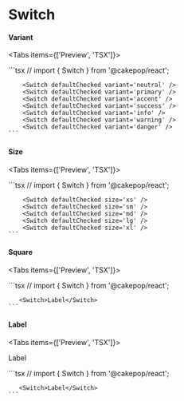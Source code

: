 
# Switch

#### Variant

<Tabs items={['Preview', 'TSX']}>
  <Tab>
    <div className={defaultTheme}>
      <Flex>
        <Switch defaultChecked variant='neutral' />
        <Switch defaultChecked variant='primary' />
        <Switch defaultChecked variant='accent' />
        <Switch defaultChecked variant='success' />
        <Switch defaultChecked variant='info' />
        <Switch defaultChecked variant='warning' />
        <Switch defaultChecked variant='danger' />
      </Flex>
    </div>

  </Tab>
  <Tab>
    ```tsx //
        import { Switch } from '@cakepop/react';

        <Switch defaultChecked variant='neutral' />
        <Switch defaultChecked variant='primary' />
        <Switch defaultChecked variant='accent' />
        <Switch defaultChecked variant='success' />
        <Switch defaultChecked variant='info' />
        <Switch defaultChecked variant='warning' />
        <Switch defaultChecked variant='danger' />
    ```

  </Tab>
</Tabs>

#### Size

<Tabs items={['Preview', 'TSX']}>
  <Tab>
    <div className={defaultTheme}>
      <Flex>
        <Switch defaultChecked size='xs' />
        <Switch defaultChecked size='sm' />
        <Switch defaultChecked size='md' />
        <Switch defaultChecked size='lg' />
        <Switch defaultChecked size='xl' />
      </Flex>
    </div>

  </Tab>
  <Tab>
    ```tsx //
        import { Switch } from '@cakepop/react';

        <Switch defaultChecked size='xs' />
        <Switch defaultChecked size='sm' />
        <Switch defaultChecked size='md' />
        <Switch defaultChecked size='lg' />
        <Switch defaultChecked size='xl' />
    ```

  </Tab>
</Tabs>

#### Square

<Tabs items={['Preview', 'TSX']}>
  <Tab>
    <div className={defaultTheme}>
      <Flex>
        <Switch square />
      </Flex>
    </div>

  </Tab>
  <Tab>
    ```tsx //
        import { Switch } from '@cakepop/react';

       <Switch>Label</Switch>
    ```

  </Tab>
</Tabs>

#### Label

<Tabs items={['Preview', 'TSX']}>
  <Tab>
    <div className={defaultTheme}>
      <Flex>
        <Switch>Label</Switch>
      </Flex>
    </div>

  </Tab>
  <Tab>
    ```tsx //
        import { Switch } from '@cakepop/react';

       <Switch>Label</Switch>
    ```

  </Tab>
</Tabs>

